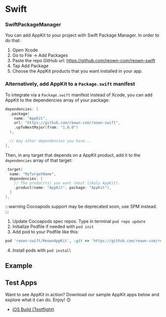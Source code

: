 
# Swift

<Tabs>
<TabItem value="spm" label="SPM">

### SwiftPackageManager

You can add AppKit to your project with Swift Package Manager. In order to do that:

1. Open Xcode
2. Go to File -> Add Packages
3. Paste the repo GitHub url: https://github.com/reown-com/reown-swift
4. Tap Add Package
5. Choose the AppKit products that you want installed in your app.

### Alternatively, add AppKit to a `Package.swift` manifest

To integrate via a `Package.swift` manifest instead of Xcode, you can add
AppKit to the dependencies array of your package:

```swift
dependencies: [
  .package(
    name: "AppKit",
    url: "https://github.com/reown-com/reown-swift",
    .upToNextMajor(from: "1.0.0")
  ),

  // Any other dependencies you have...
],
```

Then, in any target that depends on a AppKit product, add it to the `dependencies`
array of that target:

```swift
.target(
  name: "MyTargetName",
  dependencies: [
    // The product(s) you want (most likely AppKit).
    .product(name: "AppKit", package: "AppKit"),
  ]
),
```

</TabItem>
<TabItem value="cocoapods" label="Cocoapods">

:::warning
Cocoapods support may be deprecated soon, use SPM instead.
:::
1. Update Cocoapods spec repos. Type in terminal `pod repo update`
2. Initialize Podfile if needed with `pod init`
3. Add pod to your Podfile like this:

```ruby
pod 'reown-swift/ReownAppKit', :git => 'https://github.com/reown-com/reown-swift.git', :tag => '1.0.4'
```

4. Install pods with `pod install`

</TabItem>
</Tabs>

## Example

<GithubBox name="AppKit with Swift example" url="https://github.com/reown-com/reown-swift/tree/develop/Example/ExampleApp.xcodeproj" description="Check the Swift example" />

## Test Apps

Want to see AppKit in action? Download our sample AppKit apps below and explore what it can do. Enjoy! 😊

- [iOS Build (Testflight)](https://testflight.apple.com/join/7S1GYcjC)